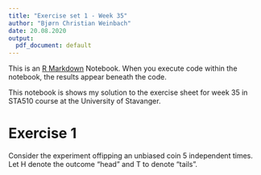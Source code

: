 ```yaml
---
title: "Exercise set 1 - Week 35"
author: "Bjørn Christian Weinbach"
date: 20.08.2020
output:
  pdf_document: default
---
```


This is an [R Markdown](http://rmarkdown.rstudio.com) Notebook. When you execute code within the notebook, the results appear beneath the code. 

This notebook is shows my solution to the exercise sheet for week 35 in STA510 course at the University of Stavanger.

# Exercise 1

Consider the experiment offipping an unbiased coin 5 independent times. Let H denote
the outcome "head" and T to denote "tails".

\begin{enumerate}
  \item Compute the probability of HHTHT and THHHT.
\end{enumerate}

```r

```